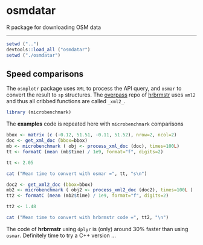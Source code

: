 # osmdatar
R package for downloading OSM data

------

```r
setwd ("..")
devtools::load_all ("osmdatar")
setwd ("./osmdatar")
```

## Speed comparisons

The `osmplotr` package uses `XML` to process the API query, and `osmar` to
convert the result to `sp` structures. The
[overpass](https://github.com/hrbrmstr/overpass/) repo of 
[hrbrmstr](https://github.com/hrbrmstr) uses `xml2` and thus all cribbed
functions are called `_xml2_`.

```r
library (microbenchmark)
```

The **examples** code is repeated here with `microbenchmark` comparisons

```r
bbox <- matrix (c (-0.12, 51.51, -0.11, 51.52), nrow=2, ncol=2)
doc <- get_xml_doc (bbox=bbox)
mb <- microbenchmark ( obj <- process_xml_doc (doc), times=100L)
tt <- formatC (mean (mb$time) / 1e9, format="f", digits=2)
```
```r
tt <- 2.05
```
```r
cat ("Mean time to convert with osmar =", tt, "s\n")
```

```r
doc2 <- get_xml2_doc (bbox=bbox)
mb2 <- microbenchmark ( obj2 <- process_xml2_doc (doc2), times=100L )
tt2 <- formatC (mean (mb2$time) / 1e9, format="f", digits=2)
```
```r
tt2 <- 1.48
```
```r
cat ("Mean time to convert with hrbrmstr code =", tt2, "\n")
```

The code of **hrbrmstr** using `dplyr` is (only) around 30% faster than using
`osmar`. Definitely time to try a C++ version ...

